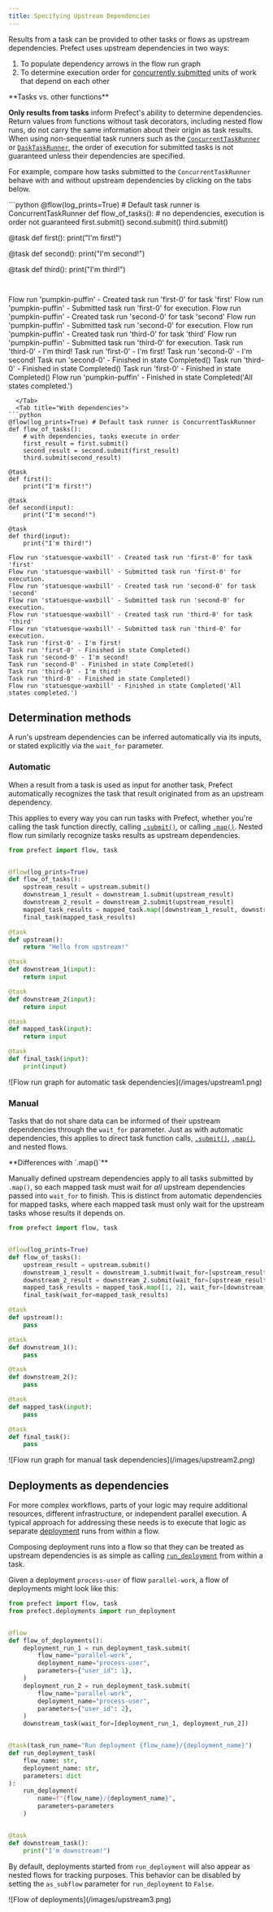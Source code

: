 ```yaml
---
title: Specifying Upstream Dependencies
---
```


Results from a task can be provided to other tasks or flows as upstream dependencies. Prefect uses upstream dependencies in two ways:

1.  To populate dependency arrows in the flow run graph
2.  To determine execution order for [concurrently submitted](https://docs.prefect.io/concepts/task-runners) units of work that depend on each other

<Note>
**Tasks vs. other functions**

**Only results from tasks** inform Prefect's ability to determine dependencies. Return values from functions without task decorators, including nested flow runs, do not carry the same information about their origin as task results.
</Note>
When using non-sequential task runners such as the [`ConcurrentTaskRunner`](https://docs.prefect.io/api-ref/prefect/task-runners/#prefect.task_runners.ConcurrentTaskRunner) or [`DaskTaskRunner`](https://prefecthq.github.io/prefect-dask/), the order of execution for submitted tasks is not guaranteed unless their dependencies are specified.

For example, compare how tasks submitted to the `ConcurrentTaskRunner` behave with and without upstream dependencies by clicking on the tabs below.

<Tabs>
  <Tab title="Without dependencies">
```python
@flow(log_prints=True) # Default task runner is ConcurrentTaskRunner
def flow_of_tasks():
    # no dependencies, execution is order not guaranteed
    first.submit()
    second.submit()
    third.submit()

@task
def first():
    print("I'm first!")

@task
def second():
    print("I'm second!")

@task
def third():
    print("I'm third!")

```


```
Flow run 'pumpkin-puffin' - Created task run 'first-0' for task 'first'
Flow run 'pumpkin-puffin' - Submitted task run 'first-0' for execution.
Flow run 'pumpkin-puffin' - Created task run 'second-0' for task 'second'
Flow run 'pumpkin-puffin' - Submitted task run 'second-0' for execution.
Flow run 'pumpkin-puffin' - Created task run 'third-0' for task 'third'
Flow run 'pumpkin-puffin' - Submitted task run 'third-0' for execution.
Task run 'third-0' - I'm third!
Task run 'first-0' - I'm first!
Task run 'second-0' - I'm second!
Task run 'second-0' - Finished in state Completed()
Task run 'third-0' - Finished in state Completed()
Task run 'first-0' - Finished in state Completed()
Flow run 'pumpkin-puffin' - Finished in state Completed('All states completed.')
```
  </Tab>
  <Tab title="With dependencies">
```python
@flow(log_prints=True) # Default task runner is ConcurrentTaskRunner
def flow_of_tasks():
    # with dependencies, tasks execute in order
    first_result = first.submit()
    second_result = second.submit(first_result)
    third.submit(second_result)

@task
def first():
    print("I'm first!")

@task
def second(input):
    print("I'm second!")

@task
def third(input):
    print("I'm third!")
```


```
Flow run 'statuesque-waxbill' - Created task run 'first-0' for task 'first'
Flow run 'statuesque-waxbill' - Submitted task run 'first-0' for execution.
Flow run 'statuesque-waxbill' - Created task run 'second-0' for task 'second'
Flow run 'statuesque-waxbill' - Submitted task run 'second-0' for execution.
Flow run 'statuesque-waxbill' - Created task run 'third-0' for task 'third'
Flow run 'statuesque-waxbill' - Submitted task run 'third-0' for execution.
Task run 'first-0' - I'm first!
Task run 'first-0' - Finished in state Completed()
Task run 'second-0' - I'm second!
Task run 'second-0' - Finished in state Completed()
Task run 'third-0' - I'm third!
Task run 'third-0' - Finished in state Completed()
Flow run 'statuesque-waxbill' - Finished in state Completed('All states completed.')
```
  </Tab>

</Tabs>




Determination methods
-----------------------------------------------------------------

A run's upstream dependencies can be inferred automatically via its inputs, or stated explicitly via the `wait_for` parameter.

### Automatic

When a result from a task is used as input for another task, Prefect automatically recognizes the task that result originated from as an upstream dependency.

This applies to every way you can run tasks with Prefect, whether you're calling the task function directly, calling [`.submit()`](https://docs.prefect.io/api-ref/prefect/tasks/#prefect.tasks.Task.submit), or calling [`.map()`](https://docs.prefect.io/api-ref/prefect/tasks/#prefect.tasks.Task.map). Nested flow run similarly recognize tasks results as upstream dependencies.

```python
from prefect import flow, task


@flow(log_prints=True)
def flow_of_tasks():
    upstream_result = upstream.submit()
    downstream_1_result = downstream_1.submit(upstream_result)
    downstream_2_result = downstream_2.submit(upstream_result)
    mapped_task_results = mapped_task.map([downstream_1_result, downstream_2_result])
    final_task(mapped_task_results)

@task
def upstream():
    return "Hello from upstream!"

@task
def downstream_1(input):
    return input

@task
def downstream_2(input):
    return input

@task
def mapped_task(input):
    return input

@task
def final_task(input):
    print(input)

```


<Frame caption="Flow run graph displaying inferred dependencies with the 'Dependency grid' layout selected">![Flow run graph for automatic task dependencies](/images/upstream1.png)</Frame>



### Manual

Tasks that do not share data can be informed of their upstream dependencies through the `wait_for` parameter. Just as with automatic dependencies, this applies to direct task function calls, [`.submit()`](https://docs.prefect.io/api-ref/prefect/tasks/#prefect.tasks.Task.submit), [`.map()`](https://docs.prefect.io/api-ref/prefect/tasks/#prefect.tasks.Task.map), and nested flows.

<Warning>
**Differences with `.map()`**

Manually defined upstream dependencies apply to all tasks submitted by `.map()`, so each mapped task must wait for _all_ upstream dependencies passed into `wait_for` to finish. This is distinct from automatic dependencies for mapped tasks, where each mapped task must only wait for the upstream tasks whose results it depends on.
</Warning>

```python
from prefect import flow, task


@flow(log_prints=True)
def flow_of_tasks():
    upstream_result = upstream.submit()
    downstream_1_result = downstream_1.submit(wait_for=[upstream_result])
    downstream_2_result = downstream_2.submit(wait_for=[upstream_result])
    mapped_task_results = mapped_task.map([1, 2], wait_for=[downstream_1_result, downstream_2_result])
    final_task(wait_for=mapped_task_results)

@task
def upstream():
    pass

@task
def downstream_1():
    pass

@task
def downstream_2():
    pass

@task
def mapped_task(input):
    pass

@task
def final_task():
    pass

```


<Frame caption="Flow run graph displaying manual dependencies with the 'Dependency grid' layout selected">![Flow run graph for manual task dependencies](/images/upstream2.png)</Frame>


Deployments as dependencies
-----------------------------------------------------------------------------

For more complex workflows, parts of your logic may require additional resources, different infrastructure, or independent parallel execution. A typical approach for addressing these needs is to execute that logic as separate [deployment](https://docs.prefect.io/concepts/deployments) runs from within a flow.

Composing deployment runs into a flow so that they can be treated as upstream dependencies is as simple as calling [`run_deployment`](https://docs.prefect.io/api-ref/prefect/deployments/deployments/#prefect.deployments.deployments.run_deployment) from within a task.

Given a deployment `process-user` of flow `parallel-work`, a flow of deployments might look like this:

```python
from prefect import flow, task
from prefect.deployments import run_deployment


@flow
def flow_of_deployments():
    deployment_run_1 = run_deployment_task.submit(
        flow_name="parallel-work",
        deployment_name="process-user",
        parameters={"user_id": 1},
    )
    deployment_run_2 = run_deployment_task.submit(
        flow_name="parallel-work",
        deployment_name="process-user",
        parameters={"user_id": 2},
    )
    downstream_task(wait_for=[deployment_run_1, deployment_run_2])


@task(task_run_name="Run deployment {flow_name}/{deployment_name}")
def run_deployment_task(
    flow_name: str,
    deployment_name: str,
    parameters: dict
):
    run_deployment(
        name=f"{flow_name}/{deployment_name}",
        parameters=parameters
    )


@task
def downstream_task():
    print("I'm downstream!")

```


By default, deployments started from `run_deployment` will also appear as nested flows for tracking purposes. This behavior can be disabled by setting the `as_subflow` parameter for `run_deployment` to `False`.

<Frame caption="Flow run graph displaying deployments as dependencies with the 'Dependency grid' layout selected">![Flow of deployments](/images/upstream3.png)</Frame>

